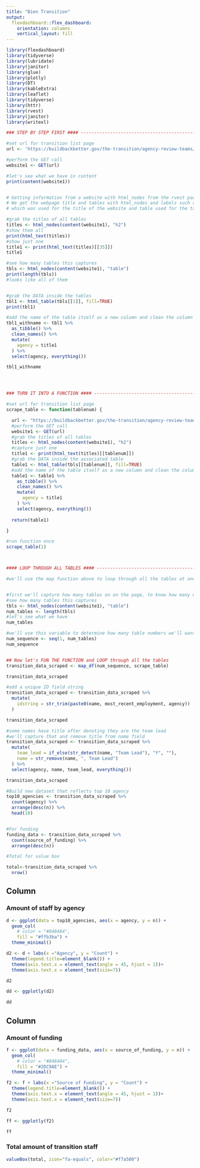 ```yaml
---
title: "Bien Transition"
output: 
  flexdashboard::flex_dashboard:
    orientation: columns
    vertical_layout: fill
---
```


```r
library(flexdashboard)
library(tidyverse)
library(lubridate)
library(janitor)
library(glue)
library(plotly)
library(DT)
library(kableExtra)
library(leaflet)
library(tidyverse)
library(httr)  
library(rvest) 
library(janitor)
library(writexl)

### STEP BY STEP FIRST #### -----------------------------------------------

#set url for transition list page
url <- 'https://buildbackbetter.gov/the-transition/agency-review-teams/'

#perform the GET call
website1 <- GET(url)

#let's see what we have in content
print(content(website1))


# Getting information from a website with html_nodes from the rvest package
# We get the webpage title and tables with html_nodes and labels such as h2
# which was used for the title of the website and table used for the tables.

#grab the titles of all tables
titles <- html_nodes(content(website1), "h2")
#show them all
print(html_text(titles))
#show just one
title1 <- print(html_text(titles)[[35]])
title1

#see how many tables this captures
tbls <- html_nodes(content(website1), "table")
print(length(tbls))
#looks like all of them


#grab the DATA inside the tables
tbl1 <- html_table(tbls[[1]], fill=TRUE)
print(tbl1)

#add the name of the table itself as a new column and clean the column names
tbl1_withname <- tbl1 %>%
  as_tibble() %>%
  clean_names() %>%
  mutate(
    agency = title1
  ) %>%
  select(agency, everything())

tbl1_withname




### TURN IT INTO A FUNCTION #### ---------------------------------------------

#set url for transition list page
scrape_table <- function(tablenum) {

  url <- "https://buildbackbetter.gov/the-transition/agency-review-teams/"
  #perform the GET call
  website1 <- GET(url) 
  #grab the titles of all tables
  titles <- html_nodes(content(website1), "h2")
  #capture just one
  title1 <- print(html_text(titles)[[tablenum]])
  #grab the DATA inside the associated table
  table1 <- html_table(tbls[[tablenum]], fill=TRUE)
  #add the name of the table itself as a new column and clean the column names
  table1 <- table1 %>% 
    as_tibble() %>% 
    clean_names() %>% 
    mutate(
      agency = title1
    ) %>% 
    select(agency, everything())
  
  return(table1)

}

#run function once
scrape_table(1)



#### LOOP THROUGH ALL TABLES #### ----------------------------------------------

#we'll use the map function above to loop through all the tables at once and combine


#first we'll capture how many tables on on the page, to know how many we'll need
#see how many tables this captures
tbls <- html_nodes(content(website1), "table")
num_tables <- length(tbls)
#let's see what we have
num_tables

#we'll use this variable to determine how many table numbers we'll want
num_sequence <- seq(1, num_tables)
num_sequence


## Now let's FUN THE FUNCTION and LOOP through all the tables
transition_data_scraped <- map_df(num_sequence, scrape_table)

transition_data_scraped

#add a unique ID field string
transition_data_scraped <- transition_data_scraped %>% 
  mutate(
    idstring = str_trim(paste0(name, most_recent_employment, agency))
  )

transition_data_scraped

#some names have title after denoting they are the team lead
#we'll capture that and remove title from name field
transition_data_scraped <- transition_data_scraped %>% 
  mutate(
    team_lead = if_else(str_detect(name, "Team Lead"), "Y", ""),
    name = str_remove(name, ", Team Lead")
  ) %>% 
  select(agency, name, team_lead, everything())

transition_data_scraped

#Build new dataset that reflects top 10 agency
top10_agencies <- transition_data_scraped %>% 
  count(agency) %>% 
  arrange(desc(n)) %>% 
  head(10)


#For funding
funding_data <- transition_data_scraped %>% 
  count(source_of_funding) %>% 
  arrange(desc(n))

#Total for value box

total<-transition_data_scraped %>% 
  nrow()


```

Column {data-width=650}
-----------------------------------------------------------------------

### Amount of staff by agency

```r
d <- ggplot(data = top10_agencies, aes(x = agency, y = n)) +
  geom_col(
    # color = "#848484",
    fill = "#ffb3ba") + 
  theme_minimal()

d2 <- d + labs(x ="Agency", y = "Count") +
  theme(legend.title=element_blank()) +
  theme(axis.text.x = element_text(angle = 45, hjust = 1))+
  theme(axis.text.x = element_text(size=7))

d2

dd <- ggplotly(d2) 

dd


```

Column {data-width=350}
-----------------------------------------------------------------------

### Amount of funding

```r
f <- ggplot(data = funding_data, aes(x = source_of_funding, y = n)) +
  geom_col(
    # color = "#848484",
    fill = "#2DC9AE") + 
  theme_minimal()

f2 <- f + labs(x ="Source of Funding", y = "Count") +
  theme(legend.title=element_blank()) +
  theme(axis.text.x = element_text(angle = 45, hjust = 1))+
  theme(axis.text.x = element_text(size=7))

f2

ff <- ggplotly(f2) 

ff

```

### Total amount of transition staff

```r
valueBox(total, icon="fa-equals", color="#f7a500")
```

